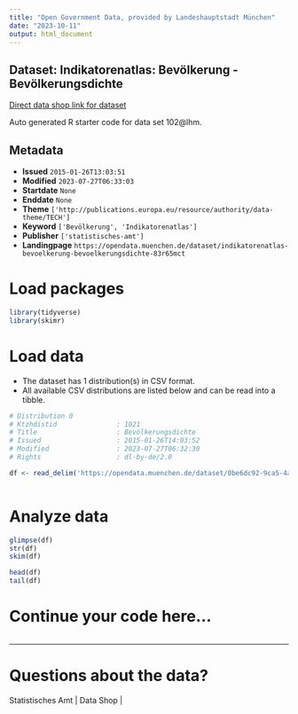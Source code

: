 ```yaml
---
title: "Open Government Data, provided by Landeshauptstadt München"
date: "2023-10-11"
output: html_document
---
```


## Dataset: Indikatorenatlas: Bevölkerung - Bevölkerungsdichte

[Direct data shop link for dataset](https://opendata.muenchen.de/dataset/indikatorenatlas-bevoelkerung-bevoelkerungsdichte-83r65mct)

Auto generated R starter code for data set 102@lhm.

## Metadata

- **Issued** `2015-01-26T13:03:51`
- **Modified** `2023-07-27T06:33:03`
- **Startdate** `None`
- **Enddate** `None`
- **Theme** `['http://publications.europa.eu/resource/authority/data-theme/TECH']`
- **Keyword** `['Bevölkerung', 'Indikatorenatlas']`
- **Publisher** `['statistisches-amt']`
- **Landingpage** `https://opendata.muenchen.de/dataset/indikatorenatlas-bevoelkerung-bevoelkerungsdichte-83r65mct`


# Load packages

```r

library(tidyverse)
library(skimr)

```

# Load data

-   The dataset has 1 distribution(s) in CSV format.
-   All available CSV distributions are listed below and can be read into a tibble.

```r

# Distribution 0
# Ktzhdistid               : 1021
# Title                    : Bevölkerungsdichte
# Issued                   : 2015-01-26T14:03:52
# Modified                 : 2023-07-27T06:32:30
# Rights                   : dl-by-de/2.0

df <- read_delim('https://opendata.muenchen.de/dataset/0be6dc92-9ca5-4ae9-8a08-ba4039f2a225/resource/3f4aea4c-a79a-4f5b-ab01-a6ad540449f0/download/indikat_bevoelkerung_bevoelkerungsdichte_240723.csv')



```

# Analyze data

```r

glimpse(df)
str(df)
skim(df)

head(df)
tail(df)

```

# Continue your code here...

```r

```

------------------------------------------------------------------------

# Questions about the data?

Statistisches Amt | Data Shop | 
